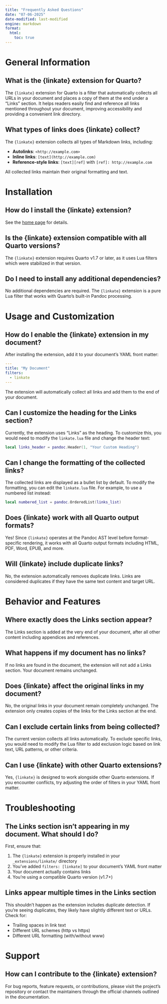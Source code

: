 ```yaml
---
title: "Frequently Asked Questions"
date: "07-06-2025"
date-modified: last-modified
engine: markdown
format: 
  html:
    toc: true
---
```


# General Information

## What is the {linkate} extension for Quarto?

The `{linkate}` extension for Quarto is a filter that automatically collects all URLs in your document and places a copy of them at the end under a "Links" section. It helps readers easily find and reference all links mentioned throughout your document, improving accessibility and providing a convenient link directory.

## What types of links does {linkate} collect?

The `{linkate}` extension collects all types of Markdown links, including:

- **Autolinks**: `<http://example.com>`
- **Inline links**: `[text](http://example.com)`
- **Reference-style links**: `[text][ref]` with `[ref]: http://example.com`

All collected links maintain their original formatting and text.

# Installation

## How do I install the {linkate} extension?

See the [home page](index.qmd) for details. 

## Is the {linkate} extension compatible with all Quarto versions?

The `{linkate}` extension requires Quarto v1.7 or later, as it uses Lua filters which were stabilized in that version.

## Do I need to install any additional dependencies?

No additional dependencies are required. The `{linkate}` extension is a pure Lua filter that works with Quarto's built-in Pandoc processing.

# Usage and Customization

## How do I enable the {linkate} extension in my document?

After installing the extension, add it to your document's YAML front matter:

```yaml
---
title: "My Document"
filters:
  - linkate
---
```

The extension will automatically collect all links and add them to the end of your document.

## Can I customize the heading for the Links section?

Currently, the extension uses "Links" as the heading. To customize this, you would need to modify the `linkate.lua` file and change the header text:

```lua
local links_header = pandoc.Header(1, "Your Custom Heading")
```

## Can I change the formatting of the collected links?

The collected links are displayed as a bullet list by default. To modify the formatting, you can edit the `linkate.lua` file. For example, to use a numbered list instead:

```lua
local numbered_list = pandoc.OrderedList(links_list)
```

## Does {linkate} work with all Quarto output formats?

Yes! Since `{linkate}` operates at the Pandoc AST level before format-specific rendering, it works with all Quarto output formats including HTML, PDF, Word, EPUB, and more.

## Will {linkate} include duplicate links?

No, the extension automatically removes duplicate links. Links are considered duplicates if they have the same text content and target URL.

# Behavior and Features

## Where exactly does the Links section appear?

The Links section is added at the very end of your document, after all other content including appendices and references.

## What happens if my document has no links?

If no links are found in the document, the extension will not add a Links section. Your document remains unchanged.

## Does {linkate} affect the original links in my document?

No, the original links in your document remain completely unchanged. The extension only creates copies of the links for the Links section at the end.

## Can I exclude certain links from being collected?

The current version collects all links automatically. To exclude specific links, you would need to modify the Lua filter to add exclusion logic based on link text, URL patterns, or other criteria.

## Can I use {linkate} with other Quarto extensions?

Yes, `{linkate}` is designed to work alongside other Quarto extensions. If you encounter conflicts, try adjusting the order of filters in your YAML front matter.

# Troubleshooting

## The Links section isn't appearing in my document. What should I do?

First, ensure that:

1. The `{linkate}` extension is properly installed in your `_extensions/linkate/` directory
2. You've added `filters: [linkate]` to your document's YAML front matter
3. Your document actually contains links
4. You're using a compatible Quarto version (v1.7+)

## Links appear multiple times in the Links section

This shouldn't happen as the extension includes duplicate detection. If you're seeing duplicates, they likely have slightly different text or URLs. Check for:

- Trailing spaces in link text
- Different URL schemes (http vs https)
- Different URL formatting (with/without www)


# Support

## How can I contribute to the {linkate} extension?

For bug reports, feature requests, or contributions, please visit the project's repository or contact the maintainers through the official channels outlined in the documentation.
